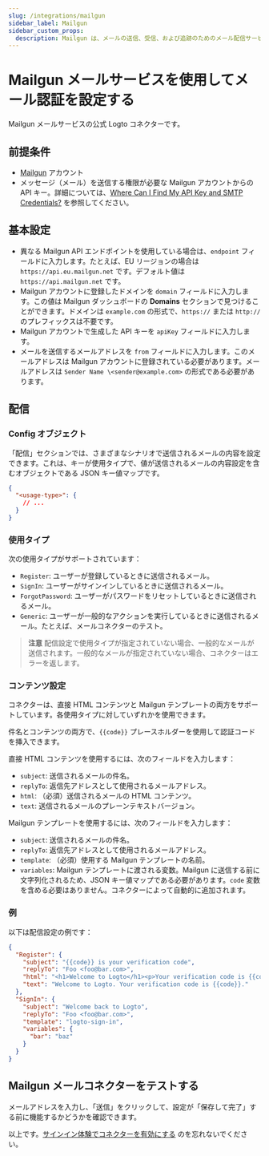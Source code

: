 ```yaml
---
slug: /integrations/mailgun
sidebar_label: Mailgun
sidebar_custom_props:
  description: Mailgun は、メールの送信、受信、および追跡のためのメール配信サービスです。
---
```



# Mailgun メールサービスを使用してメール認証を設定する

Mailgun メールサービスの公式 Logto コネクターです。

<GuideTip />

## 前提条件

- [Mailgun](https://www.mailgun.com/) アカウント
- メッセージ（メール）を送信する権限が必要な Mailgun アカウントからの API キー。詳細については、[Where Can I Find My API Key and SMTP Credentials?](https://help.mailgun.com/hc/en-us/articles/203380100-Where-Can-I-Find-My-API-Key-and-SMTP-Credentials-) を参照してください。

## 基本設定

- 異なる Mailgun API エンドポイントを使用している場合は、`endpoint` フィールドに入力します。たとえば、EU リージョンの場合は `https://api.eu.mailgun.net` です。デフォルト値は `https://api.mailgun.net` です。
- Mailgun アカウントに登録したドメインを `domain` フィールドに入力します。この値は Mailgun ダッシュボードの **Domains** セクションで見つけることができます。ドメインは `example.com` の形式で、`https://` または `http://` のプレフィックスは不要です。
- Mailgun アカウントで生成した API キーを `apiKey` フィールドに入力します。
- メールを送信するメールアドレスを `from` フィールドに入力します。このメールアドレスは Mailgun アカウントに登録されている必要があります。メールアドレスは `Sender Name \<sender@example.com>` の形式である必要があります。

## 配信

### Config オブジェクト

「配信」セクションでは、さまざまなシナリオで送信されるメールの内容を設定できます。これは、キーが使用タイプで、値が送信されるメールの内容設定を含むオブジェクトである JSON キー値マップです。

```json
{
  "<usage-type>": {
    // ...
  }
}
```

### 使用タイプ

次の使用タイプがサポートされています：

- `Register`: ユーザーが登録しているときに送信されるメール。
- `SignIn`: ユーザーがサインインしているときに送信されるメール。
- `ForgotPassword`: ユーザーがパスワードをリセットしているときに送信されるメール。
- `Generic`: ユーザーが一般的なアクションを実行しているときに送信されるメール。たとえば、メールコネクターのテスト。

> **注意**
> 配信設定で使用タイプが指定されていない場合、一般的なメールが送信されます。一般的なメールが指定されていない場合、コネクターはエラーを返します。

### コンテンツ設定

コネクターは、直接 HTML コンテンツと Mailgun テンプレートの両方をサポートしています。各使用タイプに対していずれかを使用できます。

件名とコンテンツの両方で、`{{code}}` プレースホルダーを使用して認証コードを挿入できます。

直接 HTML コンテンツを使用するには、次のフィールドを入力します：

- `subject`: 送信されるメールの件名。
- `replyTo`: 返信先アドレスとして使用されるメールアドレス。
- `html`: （必須）送信されるメールの HTML コンテンツ。
- `text`: 送信されるメールのプレーンテキストバージョン。

Mailgun テンプレートを使用するには、次のフィールドを入力します：

- `subject`: 送信されるメールの件名。
- `replyTo`: 返信先アドレスとして使用されるメールアドレス。
- `template`: （必須）使用する Mailgun テンプレートの名前。
- `variables`: Mailgun テンプレートに渡される変数。Mailgun に送信する前に文字列化されるため、JSON キー値マップである必要があります。`code` 変数を含める必要はありません。コネクターによって自動的に追加されます。

### 例

以下は配信設定の例です：

```json
{
  "Register": {
    "subject": "{{code}} is your verification code",
    "replyTo": "Foo <foo@bar.com>",
    "html": "<h1>Welcome to Logto</h1><p>Your verification code is {{code}}.</p>",
    "text": "Welcome to Logto. Your verification code is {{code}}."
  },
  "SignIn": {
    "subject": "Welcome back to Logto",
    "replyTo": "Foo <foo@bar.com>",
    "template": "logto-sign-in",
    "variables": {
      "bar": "baz"
    }
  }
}
```

## Mailgun メールコネクターをテストする

メールアドレスを入力し、「送信」をクリックして、設定が「保存して完了」する前に機能するかどうかを確認できます。

以上です。[サインイン体験でコネクターを有効にする](/connectors/email-connectors/#enable-email-sign-up-or-sign-in) のを忘れないでください。
